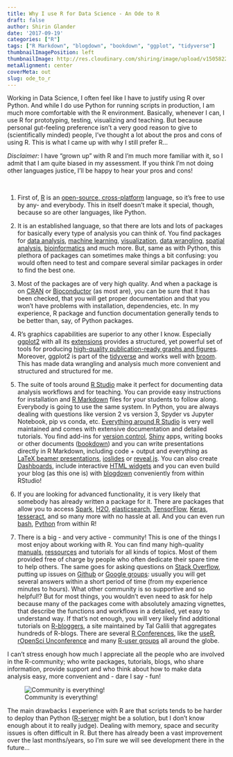 ```yaml
---
title: Why I use R for Data Science - An Ode to R
draft: false
author: Shirin Glander
date: '2017-09-19'
categories: ["R"]
tags: ["R Markdown", "blogdown", "bookdown", "ggplot", "tidyverse"]
thumbnailImagePosition: left
thumbnailImage: http://res.cloudinary.com/shiring/image/upload/v1505822167/circle-159252_1280_mfs0ku.png
metaAlignment: center
coverMeta: out
slug: ode_to_r
---
```


Working in Data Science, I often feel like I have to justify using R over Python. And while I do use Python for running scripts in production, I am much more comfortable with the R environment. Basically, whenever I can, I use R for prototyping, testing, visualizing and teaching. But because personal gut-feeling preference isn't a very good reason to give to (scientifically minded) people, I've thought a lot about the pros and cons of using R. This is what I came up with why I still prefer R...

*Disclaimer:* I have "grown up" with R and I'm much more familiar with it, so I admit that I am quite biased in my assessment. If you think I'm not doing other languages justice, I'll be happy to hear your pros and cons!

<br>

1. First of, [R](https://www.r-project.org/) is an [open-source, cross-platform](https://cran.r-project.org/) language, so it's free to use by any- and everybody. This in itself doesn't make it special, though, because so are other languages, like Python.

2. It is an established language, so that there are lots and lots of packages for basically every type of analysis you can think of. You find packages for [data analysis](https://www.analyticsvidhya.com/blog/2015/08/list-r-packages-data-analysis/), [machine learning](http://www.kdnuggets.com/2017/02/top-r-packages-machine-learning.html), [visualization](https://support.rstudio.com/hc/en-us/articles/201057987-Quick-list-of-useful-R-packages), [data wrangling](https://www.computerworld.com/article/2921176/business-intelligence/great-r-packages-for-data-import-wrangling-visualization.html), [spatial analysis](https://cran.r-project.org/web/views/Spatial.html), [bioinformatics](https://www.bioconductor.org/) and much more.
But, same as with Python, this plethora of packages can sometimes make things a bit confusing: you would often need to test and compare several similar packages in order to find the best one.

3. Most of the packages are of very high quality. And when a package is on [CRAN](https://cran.r-project.org/web/packages/available_packages_by_name.html) or [Bioconductor](https://www.bioconductor.org/) (as most are), you can be sure that it has been checked, that you will get proper documentation and that you won't have problems with installation, dependencies, etc. In my experience, R package and function documentation generally tends to be better than, say, of Python packages.

4. R's graphics capabilities are superior to any other I know. Especially [ggplot2](http://ggplot2.org/) with all its [extensions](http://www.ggplot2-exts.org/) provides a structured, yet powerful set of tools for producing [high-quality publication-ready graphs and figures](http://www.r-graph-gallery.com/portfolio/ggplot2-package/).
Moreover, ggplot2 is part of the [tidyverse](https://www.tidyverse.org/) and works well with [broom](https://cran.r-project.org/web/packages/broom/vignettes/broom.html). This has made data wrangling and analysis much more convenient and structured and structured for me.

5. The suite of tools around [R Studio](https://www.rstudio.com/) make it perfect for documenting data analysis workflows and for teaching. You can provide easy instructions for installation and [R Markdown](http://rmarkdown.rstudio.com/) files for your students to follow along. Everybody is going to use the same system. In Python, you are always dealing with questions like version 2 vs version 3, Spyder vs Jupyter Notebook, pip vs conda, etc. 
[Everything around R Studio](https://www.rstudio.com/products/rpackages/) is very well maintained and comes with extensive documentation and detailed tutorials. You find add-ins for [version control](https://support.rstudio.com/hc/en-us/articles/200532077-Version-Control-with-Git-and-SVN), [Shiny](http://shiny.rstudio.com/) apps, writing books or other documents ([bookdown](https://bookdown.org/yihui/bookdown/)) and you can write presentations directly in R Markdown, including code + output and everything as [LaTeX beamer presentations](http://rmarkdown.rstudio.com/beamer_presentation_format.html), [ioslides](http://rmarkdown.rstudio.com/ioslides_presentation_format.html) or [reveal.js](http://rmarkdown.rstudio.com/revealjs_presentation_format.html). You can also create [Dashboards](http://rmarkdown.rstudio.com/flexdashboard/), include interactive [HTML widgets](http://rmarkdown.rstudio.com/developer_html_widgets.html) and you can even build your blog (as this one is) with [blogdown](https://bookdown.org/yihui/blogdown/) conveniently from within RStudio!

6. If you are looking for advanced functionality, it is very likely that somebody has already written a package for it. There are packages that allow you to access [Spark](https://spark.rstudio.com/), [H2O](https://cran.r-project.org/web/packages/h2o/index.html), [elasticsearch](https://ropensci.org/tutorials/elastic_tutorial.html), [TensorFlow](https://tensorflow.rstudio.com/), [Keras](https://tensorflow.rstudio.com/keras/), [tesseract](https://ropensci.org/blog/blog/2016/11/16/tesseract), and so many more with no hassle at all. And you can even run [bash](https://stat.ethz.ch/R-manual/R-devel/library/base/html/system2.html), [Python](https://github.com/rstudio/reticulate) from within R!

7. There is a big - and very active - community! This is one of the things I most enjoy about working with R. You can find many high-quality [manuals](https://cran.r-project.org/manuals.html), [ressources](https://cran.r-project.org/other-docs.html) and tutorials for all kinds of topics. Most of them provided free of charge by people who often dedicate their spare time to help others. The same goes for asking questions on [Stack Overflow](https://stackoverflow.com/questions/tagged/r), putting up issues on [Github](https://github.com/) or [Google groups](https://groups.google.com/forum/#!forum/r-help-archive): usually you will get several answers within a short period of time (from my experience minutes to hours). What other community is so supportive and so helpful!?
But for most things, you wouldn't even need to ask for help because many of the packages come with absolutely amazing vignettes, that describe the functions and workflows in a detailed, yet easy to understand way. 
If that's not enough, you will very likely find additional tutorials on [R-bloggers](https://www.r-bloggers.com/), a site maintained by Tal Galili that aggregates hundreds of R-blogs. 
There are several [R Conferences](https://www.r-project.org/conferences.html), like the [useR](https://user2018.r-project.org/), [rOpenSci Unconference](https://ropensci.org/community/events.html) and many [R-user groups](https://jumpingrivers.github.io/meetingsR/r-user-groups.html) all around the globe.

I can't stress enough how much I appreciate all the people who are involved in the R-community; who write packages, tutorials, blogs, who share information, provide support and who think about how to make data analysis easy, more convenient and - dare I say - fun!

![Community is everything!](http://res.cloudinary.com/shiring/image/upload/v1505822167/circle-159252_1280_mfs0ku.png)

The main drawbacks I experience with R are that scripts tends to be harder to deploy than Python ([R-server](https://www.microsoft.com/en-us/cloud-platform/r-server) might be a solution, but I don't know enough about it to really judge). Dealing with memory, space and security issues is often difficult in R. But there has already been a vast improvement over the last months/years, so I'm sure we will see development there in the future...